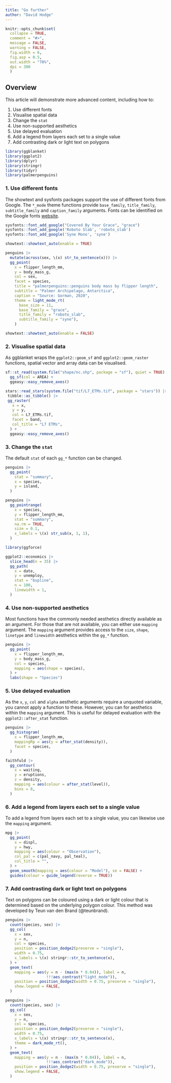 ```yaml
---
title: "Go further"
author: "David Hodge"
---
```


```r
knitr::opts_chunk$set(
  collapse = TRUE,
  comment = "#>",
  message = FALSE,
  warning = FALSE,
  fig.width = 6,
  fig.asp = 0.5,
  out.width = "70%",
  dpi = 300
  )
```

## Overview

This article will demonstrate more advanced content, including how to: 

1. Use different fonts
2. Visualise spatial data
3. Change the `stat`
4. Use non-supported aesthetics
5. Use delayed evaluation
6. Add a legend from layers each set to a single value 
7. Add contrasting dark or light text on polygons

```r
library(ggblanket)
library(ggplot2)
library(dplyr)
library(stringr)
library(tidyr)
library(palmerpenguins)
```

### 1. Use different fonts

The showtext and sysfonts packages support the use of different fonts from Google. The `*_mode` theme functions provide `base_family`, `title_family`, `subtitle_family` and `caption_family` arguments. Fonts can be identified on the Google fonts [website](https://fonts.google.com/).

```r
sysfonts::font_add_google("Covered By Your Grace", "grace")
sysfonts::font_add_google('Roboto Slab', 'roboto_slab')
sysfonts::font_add_google('Syne Mono', 'syne')

showtext::showtext_auto(enable = TRUE)

penguins |>
  mutate(across(sex, \(x) str_to_sentence(x))) |>
  gg_point(
    x = flipper_length_mm,
    y = body_mass_g,
    col = sex,
    facet = species,
    title = "palmerpenguins::penguins body mass by flipper length",
    subtitle = "Palmer Archipelago, Antarctica",
    caption = "Source: Gorman, 2020",
    theme = light_mode_rt(
      base_size = 11,
      base_family = "grace", 
      title_family = "roboto_slab", 
      subtitle_family = "syne"),
    )

showtext::showtext_auto(enable = FALSE)
```

### 2. Visualise spatial data

As ggblanket wraps the `ggplot2::geom_sf` and `ggplot2::geom_raster` functions, spatial vector and array data can be visualised. 

```r
sf::st_read(system.file("shape/nc.shp", package = "sf"), quiet = TRUE) |>
  gg_sf(col = AREA) +
  ggeasy::easy_remove_axes()
```

```r
stars::read_stars(system.file("tif/L7_ETMs.tif", package = "stars")) |>
 tibble::as_tibble() |>
 gg_raster(
   x = x,
   y = y,
   col = L7_ETMs.tif,
   facet = band,
   col_title = "L7 ETMs",
  ) +
  ggeasy::easy_remove_axes() 
```

### 3. Change the `stat`

The default `stat` of each `gg_*` function can be changed. 

```r
penguins |> 
  gg_point(
    stat = "summary",
    x = species,
    y = island,
  ) 
```

```r
penguins |>
  gg_pointrange(
    x = species,
    y = flipper_length_mm, 
    stat = "summary", 
    na.rm = TRUE,
    size = 0.1,
    x_labels = \(x) str_sub(x, 1, 1),
  )
```

```r
library(ggforce)

ggplot2::economics |>
  slice_head(n = 35) |> 
  gg_path(
    x = date, 
    y = unemploy,
    stat = "bspline",
    n = 100, 
    linewidth = 1,
  ) 
```

### 4. Use non-supported aesthetics 

Most functions have the commonly needed aesthetics directly available as an argument. For those that are not available, you can either use `mapping` argument. The `mapping` argument provides access to the `size`, `shape`, `linetype` and `linewidth` aesthetics within the `gg_*` function. 

```r
penguins |> 
  gg_point(
    x = flipper_length_mm, 
    y = body_mass_g, 
    col = species,
    mapping = aes(shape = species),
  ) +
  labs(shape = "Species")
```

### 5. Use delayed evaluation

As the `x`, `y`, `col` and `alpha` aesthetic arguments require a unquoted variable, you cannot apply a function to these. However, you can for aesthetics within the `mapping` argument. This is useful for delayed evaluation with the `ggplot2::after_stat` function.

```r
penguins |>
  gg_histogram(
    x = flipper_length_mm,
    mappingRp = aes(y = after_stat(density)),
    facet = species,
  )
```

```r
faithfuld |>
  gg_contour(
    x = waiting,
    y = eruptions,
    z = density,
    mapping = aes(colour = after_stat(level)),
    bins = 8,
  )
```

### 6. Add a legend from layers each set to a single value 

To add a legend from layers each set to a single value, you can likewise use the `mapping` argument.

```r
mpg |>
  gg_point(
    x = displ,
    y = hwy,
    mapping = aes(colour = "Observation"),
    col_pal = c(pal_navy, pal_teal),
    col_title = "",
  ) +
  geom_smooth(mapping = aes(colour = "Model"), se = FALSE) +
  guides(colour = guide_legend(reverse = TRUE))
```

### 7. Add contrasting dark or light text on polygons

Text on polygons can be coloured using a dark or light colour that is determined based on the underlying polygon colour. This method was developed by Teun van den Brand (@teunbrand).

```r
penguins |>
  count(species, sex) |>
  gg_col(
    x = sex,
    y = n,
    col = species,
    position = position_dodge2(preserve = "single"),
    width = 0.75,
    x_labels = \(x) stringr::str_to_sentence(x),
  ) +
  geom_text(
    mapping = aes(y = n - (max(n * 0.04)), label = n, 
                  !!!aes_contrast("light_mode")),
    position = position_dodge2(width = 0.75, preserve = "single"),
    show.legend = FALSE,
  )
```

```r
penguins |>
  count(species, sex) |>
  gg_col(
    x = sex,
    y = n,
    col = species,
    position = position_dodge2(preserve = "single"),
    width = 0.75,
    x_labels = \(x) stringr::str_to_sentence(x),
    theme = dark_mode_rt(),
  ) +
  geom_text(
    mapping = aes(y = n - (max(n * 0.04)), label = n, 
                  !!!aes_contrast("dark_mode")),
    position = position_dodge2(width = 0.75, preserve = "single"),
    show.legend = FALSE,
  )
```

